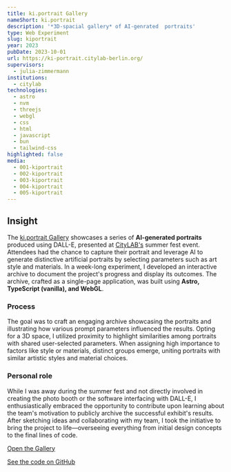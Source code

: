 ```yaml
---
title: ki.portrait Gallery
nameShort: ki.portrait
description: '*3D-spacial gallery* of AI-genrated  portraits'
type: Web Experiment
slug: kiportrait
year: 2023
pubDate: 2023-10-01
url: https://ki-portrait.citylab-berlin.org/
supervisors:
  - julia-zimmermann
institutions:
  - citylab
technologies:
  - astro
  - nvm
  - threejs
  - webgl
  - css
  - html
  - javascript
  - bun
  - tailwind-css
highlighted: false
media:
  - 001-kiportrait
  - 002-kiportrait
  - 003-kiportrait
  - 004-kiportrait
  - 005-kiportrait
---
```


## Insight

The [ki.portrait Gallery](https://ki-portrait.citylab-berlin.org/) showcases a series of **AI-generated portraits** produced using DALL-E, presented at [CityLAB's](https://citylab-berlin.org/) summer fest event. Attendees had the chance to capture their portrait and leverage AI to generate distinctive artificial portraits by selecting parameters such as art style and materials. In a week-long experiment, I developed an interactive archive to document the project's progress and display its outcomes. The archive, crafted as a single-page application, was built using **Astro, TypeScript (vanilla), and WebGL**.

### Process

The goal was to craft an engaging archive showcasing the portraits and illustrating how various prompt parameters influenced the results. Opting for a 3D space, I utilized proximity to highlight similarities among portraits with shared user-selected parameters. When assigning high importance to factors like style or materials, distinct groups emerge, uniting portraits with similar artistic styles and material choices.

### Personal role

While I was away during the summer fest and not directly involved in creating the photo booth or the software interfacing with DALL-E, I enthusiastically embraced the opportunity to contribute upon learning about the team's motivation to publicly archive the successful exhibit's results. After sketching ideas and collaborating with my team, I took the initiative to bring the project to life—overseeing everything from initial design concepts to the final lines of code.

[Open the Gallery](https://ki-portrait.citylab-berlin.org/)

[See the code on GitHub](https://github.com/technologiestiftung/ki-portrait)
